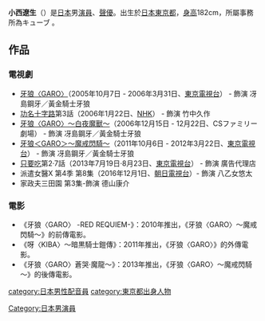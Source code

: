 {{多個問題|
{{copyedit|time=2017-12-16T04:08:20+00:00}}
{{blpunsourced|time=2016-07-09T03:53:13+00:00}}
}}
{{藝人
| 姓名     = 小西 遼生
| 類型     = 配音演员
| 圖片     = 
| 圖片尺寸 = 
| 圖片簡介 = 
| 原名     = 
| 外文名   = こにし りょうせい
| 外文     = ja
| 羅馬拼音 = 
| 英文名   = 
| 綽號     = 
| 其他藝名 = 
| 國籍     = 日本
| 出生日期 = {{birth date and age|1982|2|20}}
| 出生地點 = {{JPN}}[[東京都|東京都]]
| 職業     = 
| 語言     = 
| 教育程度 = 
| 配偶     = 
| 活躍年代 = 2003年至今
| 代表作   = [[牙狼〈GARO〉|牙狼〈GARO〉]]
| 經紀公司 = 
| 網站     = 
}}

'''小西遼生'''（{{bd|1982年|2月20日|catIdx=Konishi}}）是[[日本|日本]]男[[演員|演員]]、[[聲優|聲優]]。出生於[[日本|日本]][[東京都|東京都]]，[[身高|身高]]182cm，所屬事務所為キューブ 。

== 作品 ==
=== 電視劇 ===
*[[牙狼〈GARO〉|牙狼〈GARO〉]]（2005年10月7日 - 2006年3月31日、[[東京電視台|東京電視台]]） - 飾演 冴島鋼牙／黃金騎士牙狼
*[[功名十字路|功名十字路]]第3話（2006年1月22日、[[NHK|NHK]]） - 飾演 竹中久作
*[[牙狼〈GARO〉～白夜魔獸～|牙狼〈GARO〉～白夜魔獸～]]（2006年12月15日 - 12月22日、CSファミリー劇場） - 飾演 冴島鋼牙／黃金騎士牙狼
*[[牙狼＜GARO＞～魔戒閃騎～|牙狼＜GARO＞～魔戒閃騎～]]（2011年10月6日 - 2012年3月22日、[[東京電視台|東京電視台]]） - 飾演 冴島鋼牙／黃金騎士牙狼
*[[只要吃|只要吃]]第2·7話（2013年7月19日·8月23日、[[東京電視台|東京電視台]]） - 飾演 廣告代理店
*派遣女醫X 第4季 第8集（2016年12月1日、[[朝日電視台|朝日電視台]]）- 飾演 八乙女悠太
*家政夫三田園 第3集-飾演 德山康介

===電影===
*《牙狼〈GARO〉 -RED REQUIEM-》：2010年推出，《牙狼〈GARO〉～魔戒閃騎～》的前傳電影。
*《呀〈KIBA〉～暗黒騎士鎧傳》：2011年推出，《牙狼〈GARO〉》的外傳電影。
*《牙狼〈GARO〉蒼哭·魔龍～》：2013年推出，《牙狼〈GARO〉～魔戒閃騎～》的後傳電影。

{{DEFAULTSORT:Konishi Ryosei}}
[[Category:日本男演員|Category:日本男演員]]
[[category:日本男性配音員|category:日本男性配音員]]
[[category:東京都出身人物|category:東京都出身人物]]